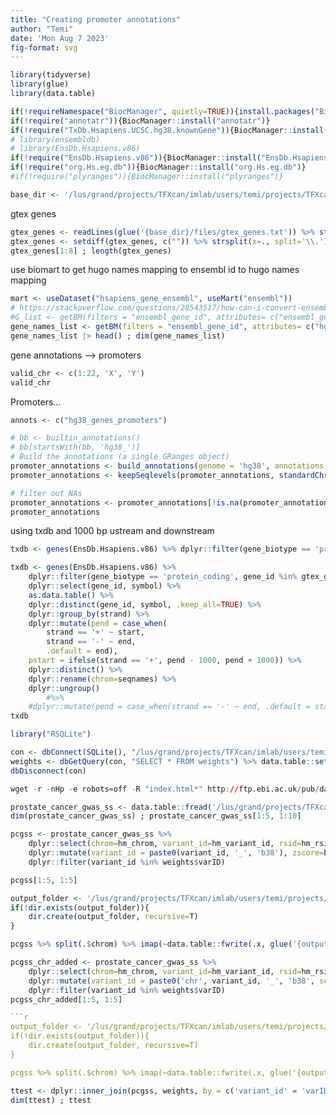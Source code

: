 ```yaml
---
title: "Creating promoter annotations"
author: "Temi"
date: 'Mon Aug 7 2023'
fig-format: svg
---
```


```r
library(tidyverse)
library(glue)
library(data.table)
```

```r
if(!requireNamespace("BiocManager", quietly=TRUE)){install.packages("BiocManager")}
if(!require("annotatr")){BiocManager::install("annotatr")}
if(!require("TxDb.Hsapiens.UCSC.hg38.knownGene")){BiocManager::install("TxDb.Hsapiens.UCSC.hg38.knownGene")}
# library(ensembldb)
# library(EnsDb.Hsapiens.v86)
if(!require("EnsDb.Hsapiens.v86")){BiocManager::install("EnsDb.Hsapiens.v86")}
if(!require("org.Hs.eg.db")){BiocManager::install("org.Hs.eg.db")}
#if(!require("plyranges")){BiocManager::install("plyranges")}
```


```r
base_dir <- '/lus/grand/projects/TFXcan/imlab/users/temi/projects/TFXcan/experiments/1KG_promoters'
```

gtex genes

```r
gtex_genes <- readLines(glue('{base_dir}/files/gtex_genes.txt')) %>% strsplit(x=., split=',') %>% unlist() %>% gsub('"', '', .) %>% trimws(x=., which='both') 
gtex_genes <- setdiff(gtex_genes, c("")) %>% strsplit(x=., split='\\.') %>% sapply(., getElement, 1) %>% unique()
gtex_genes[1:8] ; length(gtex_genes)
``` 

use biomart to get hugo names mapping to ensembl id to hugo names mapping
```r
mart <- useDataset("hsapiens_gene_ensembl", useMart("ensembl"))
# https://stackoverflow.com/questions/28543517/how-can-i-convert-ensembl-id-to-gene-symbol-in-r
#G_list <- getBM(filters = "ensembl_gene_id", attributes= c("ensembl_gene_id","hgnc_symbol"), values=ensembl_ids, mart= mart)
gene_names_list <- getBM(filters = "ensembl_gene_id", attributes= c("hgnc_symbol", "ensembl_gene_id"), values=gtex_genes, mart= mart)
gene_names_list |> head() ; dim(gene_names_list)
```


gene annotations --> promoters
```r
valid_chr <- c(1:22, 'X', 'Y')
valid_chr
```

Promoters...

```r
annots <- c("hg38_genes_promoters")

# bb <- builtin_annotations()
# bb[startsWith(bb, 'hg38_')]
# Build the annotations (a single GRanges object)
promoter_annotations <- build_annotations(genome = 'hg38', annotations = annots)
promoter_annotations <- keepSeqlevels(promoter_annotations, standardChromosomes(promoter_annotations)[1:24], pruning.mode = "coarse")

# filter out NAs
promoter_annotations <- promoter_annotations[!is.na(promoter_annotations$symbol), ]
promoter_annotations
```

using txdb and 1000 bp ustream and downstream

```r
txdb <- genes(EnsDb.Hsapiens.v86) %>% dplyr::filter(gene_biotype == 'protein_coding')
```
```r
txdb <- genes(EnsDb.Hsapiens.v86) %>% 
    dplyr::filter(gene_biotype == 'protein_coding', gene_id %in% gtex_genes) %>% 
    dplyr::select(gene_id, symbol) %>% 
    as.data.table() %>%
    dplyr::distinct(gene_id, symbol, .keep_all=TRUE) %>% 
    dplyr::group_by(strand) %>%
    dplyr::mutate(pend = case_when(
        strand == '+' ~ start, 
        strand == '-' ~ end,
        .default = end), 
    pstart = ifelse(strand == '+', pend - 1000, pend + 1000)) %>%
    dplyr::distinct() %>%
    dplyr::rename(chrom=seqnames) %>%
    dplyr::ungroup()
        #%>%
    #dplyr::mutate(pend = case_when(strand == '-' ~ end, .default = start))
txdb
```



```r
library("RSQLite")
```

```r
con <- dbConnect(SQLite(), "/lus/grand/projects/TFXcan/imlab/users/temi/projects/TFPred_models/l-TFPRed/gtex_v7_EUR_AR_Prostate_filtered_signif.db")
weights <- dbGetQuery(con, "SELECT * FROM weights") %>% data.table::setDT()
dbDisconnect(con)
```


```r
wget -r -nHp -e robots=off -R "index.html*" http://ftp.ebi.ac.uk/pub/databases/gwas/summary_statistics/GCST006001-GCST007000/GCST006085/
```


```r
prostate_cancer_gwas_ss <- data.table::fread('/lus/grand/projects/TFXcan/imlab/users/temi/projects/TFXcan/experiments/prostate_cancer/pub/databases/gwas/summary_statistics/GCST006001-GCST007000/GCST006085/harmonised/29892016-GCST006085-EFO_0001663.h.tsv.gz') 
dim(prostate_cancer_gwas_ss) ; prostate_cancer_gwas_ss[1:5, 1:10]
```

```r
pcgss <- prostate_cancer_gwas_ss %>% 
    dplyr::select(chrom=hm_chrom, variant_id=hm_variant_id, rsid=hm_rsid, pos=hm_pos, A2=hm_other_allele, A1=hm_effect_allele, beta=hm_beta, p_value=p_value, se=standard_error, maf=hm_effect_allele_frequency) %>% dplyr::filter(!(is.na(variant_id) | is.na(rsid) | is.na(pos))) %>%
    dplyr::mutate(variant_id = paste0(variant_id, '_', 'b38'), zscore=beta/se) %>% 
    dplyr::filter(variant_id %in% weights$varID)

pcgss[1:5, 1:5]
```

```r
output_folder <- '/lus/grand/projects/TFXcan/imlab/users/temi/projects/TFXcan/experiments/prostate_cancer/data/GWAS'
if(!dir.exists(output_folder)){
    dir.create(output_folder, recursive=T)
}

pcgss %>% split(.$chrom) %>% imap(~data.table::fwrite(.x, glue('{output_folder}/chr{.y}_Schumacher.gwas_ss.txt.gz'), compress='gzip', row.names=F, quote=F, sep = '\t'))
```

```r
pcgss_chr_added <- prostate_cancer_gwas_ss %>% 
    dplyr::select(chrom=hm_chrom, variant_id=hm_variant_id, rsid=hm_rsid, pos=hm_pos, A2=hm_other_allele, A1=hm_effect_allele, beta=hm_beta, p_value=p_value, se=standard_error, maf=hm_effect_allele_frequency) %>% dplyr::filter(!(is.na(variant_id) | is.na(rsid) | is.na(pos))) %>%
    dplyr::mutate(variant_id = paste0('chr', variant_id, '_', 'b38', sep=''), zscore=beta/se, chrom=paste0('chr',chrom, sep='')) %>% 
    dplyr::filter(variant_id %in% weights$varID)
pcgss_chr_added[1:5, 1:5]
```

```r
```r
output_folder <- '/lus/grand/projects/TFXcan/imlab/users/temi/projects/TFXcan/experiments/prostate_cancer/data/GWAS_predictDB_compatible'
if(!dir.exists(output_folder)){
    dir.create(output_folder, recursive=T)
}

pcgss %>% split(.$chrom) %>% imap(~data.table::fwrite(.x, glue('{output_folder}/chr{.y}_Schumacher.gwas_ss.txt.gz'), compress='gzip', row.names=F, quote=F, sep = '\t'))
```





```r
ttest <- dplyr::inner_join(pcgss, weights, by = c('variant_id' = 'varID'))
dim(ttest) ; ttest
```